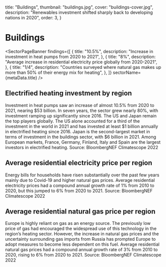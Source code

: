   title: "Buildings",
  thumbnail: "buildings.jpg",
  cover: "buildings-cover.jpg",
  description:
    "Renewables investment shifted sharply back to developing nations in 2020",
  order: 3,
}



# Buildings

<SectorPageBanner
  findings={[
    {
      title: "10.5%",
      description: "Increase in investment in heat pumps from 2020 to 2021",
    },
    {
      title: "8%",
      description:
        "Average increase in residential electricity price globally from 2020-2021",
    },
    {
      title: "1/4",
      description:
        "Countries surveyed where natural gas makes up more than 50% of their energy mix for heating",
    },
  ]}
  sectorName={metaData.title}
/>

## Electrified heating investment by region

Investment in heat pumps saw an increase of almost 10.5% from 2020 to 2021, nearing $53 billion. In seven years, the sector grew nearly 80%, with investment ramping up significantly since 2016. The US and Japan remain the top players globally. The US alone accounted for a third of the investment in the world in 2021 and has invested at least $1 billion annually in electrified heating since 2016. Japan is the second-largest market in terms of investment in the buildings sector, with $6 billion in 2021. Among European markets, France, Germany, Finland, Italy and Spain are the largest investors in electrified heating.
Source: BloombergNEF Climatescope 2022

<AreaChart
  indicator="Electrified heating investment by region"
  labelKey="country"
  src="/buildings/electrified_heating_investment_in_specific_countries_2014_2021.csv"
  precision={0.01}
  unit="$ Bn"
/>

## Average residential electricity price per region

Energy bills for households have risen substantially over the past few years mainly due to Covid-19 and higher natural gas prices. Average residential electricity prices had a compound annual growth rate of 1% from 2010 to 2020, but this jumped to 6% from 2020 to 2021.
Source: BloombergNEF Climatescope 2022

<LineChart
  indicator="Average residential electricity price per region"
  labelKey="region"
  src="/buildings/average_residential_electricity_price_per_region_2010_2021.csv"
  precision={0.01}
  unit="$/MWh"
  compactTooltip
/>

## Average residential natural gas price per region

Europe is highly reliant on gas as an energy source. The previously low price of gas had encouraged the widespread use of this technology in the region’s heating sector. However, the increase in natural gas prices and the uncertainty surrounding gas imports from Russia has prompted Europe to adopt measures to become less dependent on this fuel. Average residential natural gas prices had a compound annual growth rate of 3% from 2010 to 2020, rising to 6% from 2020 to 2021.
Source: BloombergNEF Climatescope 2022

<LineChart
  indicator="Average residential natural gas price per region"
  labelKey="region"
  src="/buildings/average_residential_natural_gas_price_per_region_2010_2021.csv"
  precision={0.01}
/>
